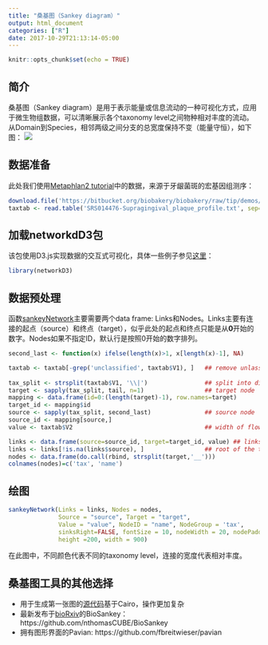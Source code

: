 ```yaml
---
title: "桑基图（Sankey diagram）"
output: html_document
categories: ["R"]
date: 2017-10-29T21:13:14-05:00
---
```


```r
knitr::opts_chunk$set(echo = TRUE)
```

## 简介

桑基图（Sankey diagram）是用于表示能量或信息流动的一种可视化方式，应用于微生物组数据，可以清晰展示各个taxonomy level之间物种相对丰度的流动。从Domain到Species，相邻两级之间分支的总宽度保持不变（能量守恒），如下图：
![](https://user-images.githubusercontent.com/13619847/30794024-6e688e3a-a1f8-11e7-894a-4c2924890bb6.png)

## 数据准备
此处我们使用[Metaphlan2 tutorial](https://bitbucket.org/biobakery/biobakery/wiki/metaphlan2)中的数据，来源于牙龈菌斑的宏基因组测序：
```r
download.file('https://bitbucket.org/biobakery/biobakery/raw/tip/demos/biobakery_demos/data/metaphlan2/output/SRS014476-Supragingival_plaque_profile.txt', destfile = 'SRS014476-Supragingival_plaque_profile.txt')
taxtab <- read.table('SRS014476-Supragingival_plaque_profile.txt', sep='\t', stringsAsFactors=FALSE)
```
## 加载networkdD3包
该包使用D3.js实现数据的交互式可视化，具体一些例子参见[这里](https://christophergandrud.github.io/networkD3/)：
```r
library(networkD3)
```
## 数据预处理
函数[sankeyNetwork](https://www.rdocumentation.org/packages/networkD3/versions/0.4/topics/sankeyNetwork)主要需要两个data frame: Links和Nodes。Links主要有连接的起点（source）和终点（target），似乎此处的起点和终点只能是从**0**开始的数字。Nodes如果不指定ID，默认行是按照0开始的数字排列。
```r
second_last <- function(x) ifelse(length(x)>1, x[length(x)-1], NA)

taxtab <- taxtab[-grep('unclassified', taxtab$V1), ]   ## remove unlassified taxa
 
tax_split <- strsplit(taxtab$V1, '\\|')                ## split into different taxonomy levels
target <- sapply(tax_split, tail, n=1)                 ## target node
mapping <- data.frame(id=0:(length(target)-1), row.names=target)
target_id <- mapping$id
source <- sapply(tax_split, second_last)               ## source node
source_id <- mapping[source,]
value <- taxtab$V2                                     ## width of flow

links <- data.frame(source=source_id, target=target_id, value) ## links
links <- links[!is.na(links$source), ]                 ## root of the tree has no parent (source)
nodes <- data.frame(do.call(rbind, strsplit(target,'__')))
colnames(nodes)=c('tax', 'name')
```

## 绘图
```r
sankeyNetwork(Links = links, Nodes = nodes, 
              Source = "source", Target = "target", 
              Value = "value", NodeID = "name", NodeGroup = 'tax',
              sinksRight=FALSE, fontSize = 10, nodeWidth = 20, nodePadding=40, 
              height =200, width = 900)
```
在此图中，不同颜色代表不同的taxonomy level，连接的宽度代表相对丰度。

## 桑基图工具的其他选择
 - 用于生成第一张图的[源代码](https://github.com/BetaCollins/Sankey)基于Cairo，操作更加复杂
 - 最新发布于[bioRxiv](https://www.biorxiv.org/content/early/2017/09/20/191767)的BioSankey：https://github.com/nthomasCUBE/BioSankey
 - 拥有图形界面的Pavian: https://github.com/fbreitwieser/pavian
